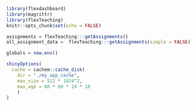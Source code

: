 

```r
library(flexdashboard)
library(magrittr)
library(flexTeaching)
knitr::opts_chunk$set(echo = FALSE)

assignments = flexTeaching:::getAssignments()
all_assignment_data =  flexTeaching:::getAssignments(simple = FALSE)

globals = new.env()
```

```r
shinyOptions(
  cache = cachem::cache_disk(
    dir = "./my_app_cache",
    max_size = 512 * 1024^2,
    max_age = 60 * 60 * 24 * 10
    )
)
```
